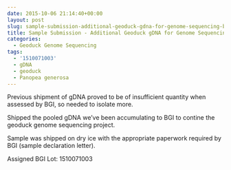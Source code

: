 ```yaml
---
date: 2015-10-06 21:14:40+00:00
layout: post
slug: sample-submission-additional-geoduck-gdna-for-genome-sequencing-bgi
title: Sample Submission - Additional Geoduck gDNA for Genome Sequencing @ BGI
categories:
  - Geoduck Genome Sequencing
tags:
  - '1510071003'
  - gDNA
  - geoduck
  - Panopea generosa
---
```


Previous shipment of gDNA proved to be of insufficient quantity when assessed by BGI, so needed to isolate more.

Shipped the pooled gDNA we've been accumulating to BGI to contine the geoduck genome sequencing project.

Sample was shipped on dry ice with the appropriate paperwork required by BGI (sample declaration letter).

Assigned BGI Lot: 1510071003
